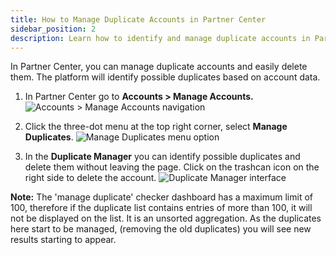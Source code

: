 ```yaml
---
title: How to Manage Duplicate Accounts in Partner Center
sidebar_position: 2
description: Learn how to identify and manage duplicate accounts in Partner Center.
---
```


In Partner Center, you can manage duplicate accounts and easily delete them. The platform will identify possible duplicates based on account data.

1. In Partner Center go to **Accounts > Manage Accounts.**
   ![Accounts > Manage Accounts navigation](./img/accounts/manage-duplicate-accounts/manage_accounts_navigation.jpg)

2. Click the three-dot menu at the top right corner, select **Manage Duplicates**.
   ![Manage Duplicates menu option](./img/accounts/manage-duplicate-accounts/manage_duplicates_menu.jpg)

3. In the **Duplicate Manager** you can identify possible duplicates and delete them without leaving the page. Click on the trashcan icon on the right side to delete the account.
   ![Duplicate Manager interface](./img/accounts/manage-duplicate-accounts/duplicate_manager_interface.jpg)

**Note:** The 'manage duplicate' checker dashboard has a maximum limit of 100, therefore if the duplicate list contains entries of more than 100, it will not be displayed on the list. It is an unsorted aggregation. As the duplicates here start to be managed, (removing the old duplicates) you will see new results starting to appear.